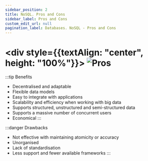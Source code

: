 ```yaml
---
sidebar_position: 2
title: NoSQL. Pros and Cons
sidebar_label: Pros and Cons
custom_edit_url: null
pagination_label: Databases. NoSQL - Pros and Cons
---
```


# <div style={{textAlign: "center", height: "100%"}}> ![Pros](../img/pros-and-cons.png) </div>

:::tip Benefits
- Decentralised and adaptable
- Flexible data models
- Easy to integrate with applications
- Scalability and efficiency when working with big data
- Supports structured, unstructured and semi-structured data
- Supports a massive number of concurrent users
- Economical
:::

:::danger Drawbacks
- Not effective with maintaining atomicity or accuracy
- Unorganised
- Lack of standardisation
- Less support and fewer available frameworks
:::